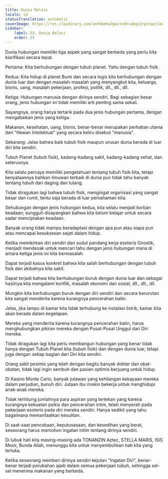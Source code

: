 ```yaml
---
title: Dunia Relasi
locale: id
statusTranslation: automatic
coverImage: https://res.cloudinary.com/xmfm6mhw3gwctndtcubgx2rptnae/image/upload/v1740468922/small_cover_tratado_de_psicologia_revolucionaria_a4c0dca4e0.webp
sidebar:
    label: 23. Dunia Relasi
    order: 23
---
```

Dunia hubungan memiliki tiga aspek yang sangat berbeda yang perlu kita klarifikasi secara tepat.

Pertama: Kita berhubungan dengan tubuh planet. Yaitu dengan tubuh fisik.

Kedua: Kita hidup di planet Bumi dan secara logis kita berhubungan dengan dunia luar dan dengan masalah-masalah yang menyangkut kita, keluarga, bisnis, uang, masalah pekerjaan, profesi, politik, dll., dll., dll.

Ketiga: Hubungan manusia dengan dirinya sendiri. Bagi sebagian besar orang, jenis hubungan ini tidak memiliki arti penting sama sekali.

Sayangnya, orang hanya tertarik pada dua jenis hubungan pertama, dengan mengabaikan jenis yang ketiga.

Makanan, kesehatan, uang, bisnis, benar-benar merupakan perhatian utama dari "Hewan Intelektual" yang secara keliru disebut "manusia".

Sekarang: Jelas bahwa baik tubuh fisik maupun urusan dunia berada di luar diri kita sendiri.

Tubuh Planet (tubuh fisik), kadang-kadang sakit, kadang-kadang sehat, dan seterusnya.

Kita selalu percaya memiliki pengetahuan tentang tubuh fisik kita, tetapi kenyataannya bahkan ilmuwan terbaik di dunia pun tidak tahu banyak tentang tubuh dari daging dan tulang.

Tidak diragukan lagi bahwa tubuh fisik, mengingat organisasi yang sangat besar dan rumit, tentu saja berada di luar pemahaman kita.

Sehubungan dengan jenis hubungan kedua, kita selalu menjadi korban keadaan; sungguh disayangkan bahwa kita belum belajar untuk secara sadar menciptakan keadaan.

Banyak orang tidak mampu beradaptasi dengan apa pun atau siapa pun atau mencapai kesuksesan sejati dalam hidup.

Ketika memikirkan diri sendiri dari sudut pandang kerja esoteris Gnostik, menjadi mendesak untuk mencari tahu dengan jenis hubungan mana di antara ketiga jenis ini kita bermasalah.

Dapat terjadi kasus konkret bahwa kita salah berhubungan dengan tubuh fisik dan akibatnya kita sakit.

Dapat terjadi bahwa kita berhubungan buruk dengan dunia luar dan sebagai hasilnya kita mengalami konflik, masalah ekonomi dan sosial, dll., dll., dll.

Mungkin kita berhubungan buruk dengan diri sendiri dan secara berurutan kita sangat menderita karena kurangnya pencerahan batin.

Jelas, jika lampu di kamar kita tidak terhubung ke instalasi listrik, kamar kita akan berada dalam kegelapan.

Mereka yang menderita karena kurangnya pencerahan batin, harus menghubungkan pikiran mereka dengan Pusat-Pusat Unggul dari Diri mereka.

Tidak diragukan lagi kita perlu membangun hubungan yang benar tidak hanya dengan Tubuh Planet kita (tubuh fisik) dan dengan dunia luar, tetapi juga dengan setiap bagian dari Diri kita sendiri.

Orang sakit pesimis yang lelah dengan begitu banyak dokter dan obat-obatan, tidak lagi ingin sembuh dan pasien optimis berjuang untuk hidup.

Di Kasino Monte Carlo, banyak jutawan yang kehilangan kekayaan mereka dalam perjudian, bunuh diri. Jutaan ibu miskin bekerja untuk menghidupi anak-anak mereka.

Tidak terhitung jumlahnya para aspiran yang tertekan yang karena kurangnya kekuatan psikis dan pencerahan intim, telah menyerah pada pekerjaan esoteris pada diri mereka sendiri. Hanya sedikit yang tahu bagaimana memanfaatkan kesulitan.

Di saat-saat pencobaan, keputusasaan, dan kesedihan yang berat, seseorang harus memohon ingatan intim tentang dirinya sendiri.

Di lubuk hati kita masing-masing ada TONANZIN Aztec, STELLA MARIS, ISIS Mesir, Bunda Allah, menunggu kita untuk menyembuhkan hati kita yang terluka.

Ketika seseorang memberi dirinya sendiri kejutan "Ingatan Diri", benar-benar terjadi perubahan ajaib dalam semua pekerjaan tubuh, sehingga sel-sel menerima makanan yang berbeda.

